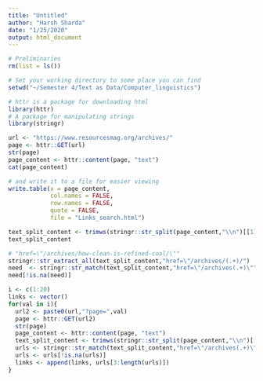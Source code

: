 ```yaml
---
title: "Untitled"
author: "Harsh Sharda"
date: "1/25/2020"
output: html_document
---
```


```r
# Preliminaries
rm(list = ls())

# Set your working directory to some place you can find
setwd("~/Semester 4/Text as Data/Computer_linguistics")
```


```r
# httr is a package for downloading html
library(httr)
# A package for manipulating strings
library(stringr)
```

```r
url <- "https://www.resourcesmag.org/archives/"
page <- httr::GET(url)
str(page)
page_content <- httr::content(page, "text")
cat(page_content)

# and write it to a file for easier viewing
write.table(x = page_content,
            col.names = FALSE,
            row.names = FALSE,
            quote = FALSE,
            file = "Links_search.html")
```

```r
text_split_content <- trimws(stringr::str_split(page_content,"\\n")[[1]])
text_split_content

# "href=\"/archives/how-clean-is-refined-coal/\""
stringr::str_extract_all(text_split_content,"href=\"/archives/(.+)/")
need  <- stringr::str_match(text_split_content,"href=\"/archives(.+)\"")[,2]
need[!is.na(need)]
```

```r
i <- c(1:20)
links <- vector()
for(val in i){
  url2 <- paste0(url,"?page=",val)
  page <- httr::GET(url2)
  str(page)
  page_content <- httr::content(page, "text")
  text_split_content <- trimws(stringr::str_split(page_content,"\\n")[[1]])
  urls <- stringr::str_match(text_split_content,"href=\"/archives(.+)\"")[,2]
  urls <- urls[!is.na(urls)]
  links <- append(links, urls[3:length(urls)])
}
```

